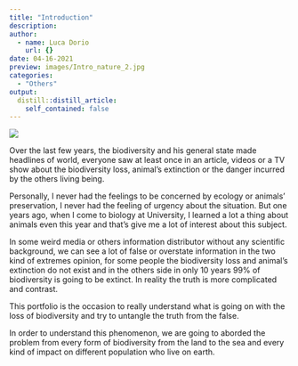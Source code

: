 ```yaml
---
title: "Introduction"
description: 
author:
  - name: Luca Dorio
    url: {}
date: 04-16-2021
preview: images/Intro_nature_2.jpg
categories:
  - "Others"
output:
  distill::distill_article:
    self_contained: false
---
```


![](images/Intro_nature_2.jpg)

Over the last few years, the biodiversity and his general state made headlines of world, everyone saw at least once in an article, videos or a TV show about the biodiversity loss, animal’s extinction or the danger incurred by the others living being. 

 Personally, I never had the feelings to be concerned by ecology or animals’ preservation, I never had the feeling of urgency about the situation. But one years ago, when I come to biology at University, I learned a lot a thing about animals even this year and that’s give me a lot of interest about this subject. 

 In some weird media or others information distributor without any scientific background, we can see a lot of false or overstate information in the two kind of extremes opinion, for some people the biodiversity loss and animal’s extinction do not exist and in the others side in only 10 years 99% of biodiversity is going to be extinct. In reality the truth is more complicated and contrast.  

 This portfolio is the occasion to really understand what is going on with the loss of biodiversity and try to untangle the truth from the false. 

 In order to understand this phenomenon, we are going to aborded the problem from every form of biodiversity from the land to the sea and every kind of impact on different population who live on earth. 
